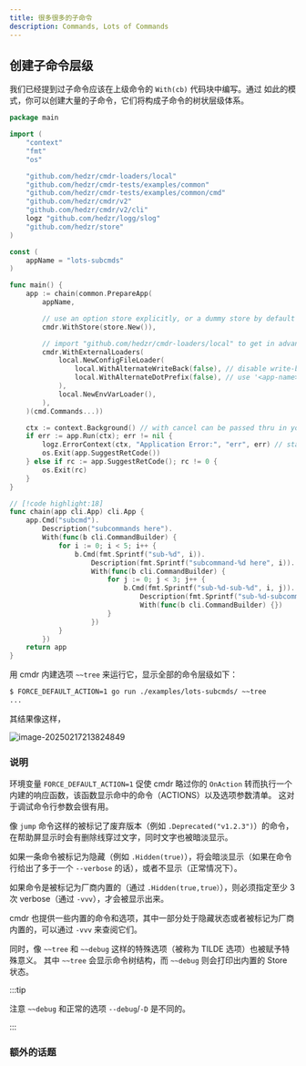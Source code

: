 ```yaml
---
title: 很多很多的子命令
description: Commands, Lots of Commands
---
```


## 创建子命令层级

我们已经提到过子命令应该在上级命令的 `With(cb)` 代码块中编写。通过
如此的模式，你可以创建大量的子命令，它们将构成子命令的树状层级体系。

```go title="./examples/lots-subcmds/main.go"
package main

import (
	"context"
	"fmt"
	"os"

	"github.com/hedzr/cmdr-loaders/local"
	"github.com/hedzr/cmdr-tests/examples/common"
	"github.com/hedzr/cmdr-tests/examples/common/cmd"
	"github.com/hedzr/cmdr/v2"
	"github.com/hedzr/cmdr/v2/cli"
	logz "github.com/hedzr/logg/slog"
	"github.com/hedzr/store"
)

const (
	appName = "lots-subcmds"
)

func main() {
	app := chain(common.PrepareApp(
		appName,

		// use an option store explicitly, or a dummy store by default
		cmdr.WithStore(store.New()),

		// import "github.com/hedzr/cmdr-loaders/local" to get in advanced external loading features
		cmdr.WithExternalLoaders(
			local.NewConfigFileLoader(
				local.WithAlternateWriteBack(false), // disable write-back the modified state into alternative config file
				local.WithAlternateDotPrefix(false), // use '<app-name>.toml' instead of '.<app-name>.toml'
			),
			local.NewEnvVarLoader(),
		),
	)(cmd.Commands...))

	ctx := context.Background() // with cancel can be passed thru in your actions
	if err := app.Run(ctx); err != nil {
		logz.ErrorContext(ctx, "Application Error:", "err", err) // stacktrace if in debug mode/build
		os.Exit(app.SuggestRetCode())
	} else if rc := app.SuggestRetCode(); rc != 0 {
		os.Exit(rc)
	}
}

// [!code highlight:18]
func chain(app cli.App) cli.App {
	app.Cmd("subcmd").
		Description("subcommands here").
		With(func(b cli.CommandBuilder) {
			for i := 0; i < 5; i++ {
				b.Cmd(fmt.Sprintf("sub-%d", i)).
					Description(fmt.Sprintf("subcommand-%d here", i)).
					With(func(b cli.CommandBuilder) {
						for j := 0; j < 3; j++ {
							b.Cmd(fmt.Sprintf("sub-%d-sub-%d", i, j)).
								Description(fmt.Sprintf("sub-%d-subcommand=%d here", i, j)).
								With(func(b cli.CommandBuilder) {})
						}
					})
			}
		})
	return app
}
```

用 cmdr 内建选项 `~~tree` 来运行它，显示全部的命令层级如下：

```bash
$ FORCE_DEFAULT_ACTION=1 go run ./examples/lots-subcmds/ ~~tree
...
```

其结果像这样，

![image-20250217213824849](/cmdr/v2/guide/_assets/g10-lots-of-subcommands/image-20250217213824849.png)

### 说明

环境变量 `FORCE_DEFAULT_ACTION=1` 促使 cmdr 略过你的 `OnAction` 转而执行一个内建的响应函数，该函数显示命中的命令（ACTIONS）以及选项参数清单。
这对于调试命令行参数会很有用。

像 `jump` 命令这样的被标记了废弃版本（例如 `.Deprecated("v1.2.3")`）的命令，在帮助屏显示时会有删除线穿过文字，同时文字也被暗淡显示。

如果一条命令被标记为隐藏（例如 `.Hidden(true)`），将会暗淡显示（如果在命令行给出了多于一个 `--verbose` 的话），或者不显示（正常情况下）。

如果命令是被标记为厂商内置的（通过 `.Hidden(true,true）`），则必须指定至少 3 次 verbose（通过 `-vvv`），才会被显示出来。

cmdr 也提供一些内置的命令和选项，其中一部分处于隐藏状态或者被标记为厂商内置的，可以通过 `-vvv` 来查阅它们。

同时，像 `~~tree` 和 `~~debug` 这样的特殊选项（被称为 TILDE 选项）也被赋予特殊意义。
其中 `~~tree` 会显示命令树结构，而 `~~debug` 则会打印出内置的 Store 状态。

:::tip

注意 `~~debug` 和正常的选项 `--debug`/`-D` 是不同的。

:::

### 额外的话题
